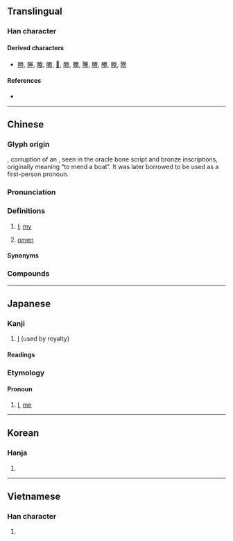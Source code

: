{{character info/new}}
==Translingual==

===Han character===
{{Han char|rn=74|rad=月|as=06|sn=10|four=78234|canj=BTK|ids=⿰月关}}

====Derived characters====
* [[勝]], [[塍]], [[螣]], [[縢]], [[𠗲]], [[滕]], [[黱]], [[騰]], [[幐]], [[賸]], [[榺]], [[謄]]

====References====
* {{Han ref|kx=0505.190|dkj=14361|dj=0884.120|hdz=32071.050|uh=6715|ud=26389|bh=AED3|bd=44755}}

----

==Chinese==
{{zh-forms}}
{{zh-wp}}

===Glyph origin===
{{Han etyl}}
{{Han simp|𦩎|f=舟|t=月|f2=灷|t2=关}}, corruption of an {{Han compound|舟|t1=boat|丨|t2=item|廾|t3=two hands|ls=ic|nocap=1}}, seen in the oracle bone script and bronze inscriptions, originally meaning “to mend a boat”. It was later borrowed to be used as a first-person pronoun.

===Pronunciation===
{{zh-pron
|m=zhèn
|c=zam6
|md=dêng
|mn=tīm
|mn-t=dim6
|w=3zen
|mc=y
|oc=y
|cat=pron,n
}}

===Definitions===
{{zh-hanzi}}

# [[I]]; [[my]] {{gloss|reserved for use by the [[emperor]] after the [[w:Qin Dynasty|Qin Dynasty]]}}
#: {{zh-x|朕 應天 受命，卿 何 以 不 樂？|'''I''' conform to the wish of Heaven and become the emperor. Why are you unhappy?|CL|ref=Shishuo Xinyu}}
# [[omen]]

====Synonyms====
{{zh-dial|我}}

===Compounds===
{{zh-der|兆朕|朕兆|朕躬|朕命}}

----

==Japanese==

===Kanji===
{{ja-kanji|grade=c|rs=月06}}

# [[I]] (used by royalty)

====Readings====
{{ja-readings
|goon=じん<じん<ぢむ
|kanon=ちん<ちん<ちむ
|kun=われ-, わ-れ, きざ-し
}}

===Etymology===
{{ja-kanjitab|ちん|yomi=o}}

====Pronoun====
{{ja-pos|pronoun|ちん}}

# {{qualifier|used by royalty}} [[I]], [[me]]

----

==Korean==

===Hanja===
{{ko-hanja|나|짐}}

# {{hanja form of|짐|[[I]], used by royalty, usually an emperor}}

----

==Vietnamese==

===Han character===
{{vi-readings|rs=月06|hanviet=trẫm|nom=trũm, chũm}}

# {{han tu form of|trẫm|[[I]]; [[me]]}} {{qualifier|only used by a monarch}}